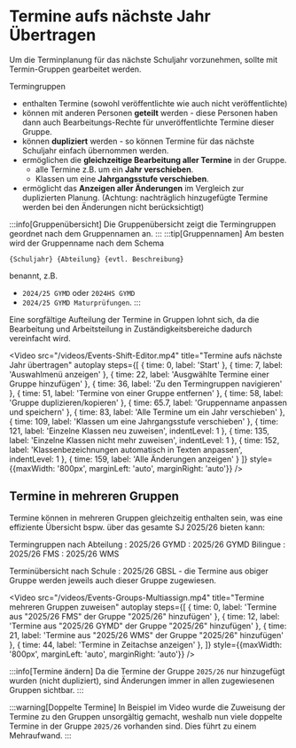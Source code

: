 
# Termine aufs nächste Jahr Übertragen

Um die Terminplanung für das nächste Schuljahr vorzunehmen, sollte mit Termin-Gruppen gearbeitet werden.

Termingruppen 
- enthalten Termine (sowohl veröffentlichte wie auch nicht veröffentlichte)
- können mit anderen Personen **geteilt** werden - diese Personen haben dann auch Bearbeitungs-Rechte für unveröffentlichte Termine dieser Gruppe.
- können **dupliziert** werden - so können Termine für das nächste Schuljahr einfach übernommen werden.
- ermöglichen die **gleichzeitige Bearbeitung aller Termine** in der Gruppe.
    - alle Termine z.B. um ein **Jahr verschieben**.
    - Klassen um eine **Jahrgangsstufe verschieben**.
- ermöglicht das **Anzeigen aller Änderungen** im Vergleich zur duplizierten Planung. (Achtung: nachträglich hinzugefügte Termine werden bei den Änderungen nicht berücksichtigt)


:::info[Gruppenübersicht]
Die Gruppenübersicht zeigt die Termingruppen geordnet nach dem Gruppennamen an.
:::
:::tip[Gruppennamen]
Am besten wird der Gruppenname nach dem Schema
```
{Schuljahr} {Abteilung} {evtl. Beschreibung}
```
benannt, z.B. 
- `2024/25 GYMD` oder `2024HS GYMD`
- `2024/25 GYMD Maturprüfungen`.
:::

Eine sorgfältige Aufteilung der Termine in Gruppen lohnt sich, da die Bearbeitung und Arbeitsteilung in Zuständigkeitsbereiche dadurch vereinfacht wird.


<Video
    src="/videos/Events-Shift-Editor.mp4"
    title="Termine aufs nächste Jahr übertragen"
    autoplay
    steps={[
        { time: 0, label: 'Start' },
        { time: 7, label: 'Auswahlmenü anzeigen' },
        { time: 22, label: 'Ausgwählte Termine einer Gruppe hinzufügen' },
        { time: 36, label: 'Zu den Termingruppen navigieren' },
        { time: 51, label: 'Termine von einer Gruppe entfernen' },
        { time: 58, label: 'Gruppe duplizieren/kopieren' },
        { time: 65.7, label: 'Gruppenname anpassen und speichern' },
        { time: 83, label: 'Alle Termine um ein Jahr verschieben' },
        { time: 109, label: 'Klassen um eine Jahrgangsstufe verschieben' },
        { time: 121, label: 'Einzelne Klassen neu zuweisen', indentLevel: 1 },
        { time: 135, label: 'Einzelne Klassen nicht mehr zuweisen', indentLevel: 1 },
        { time: 152, label: 'Klassenbezeichnungen automatisch in Texten anpassen', indentLevel: 1 },
        { time: 159, label: 'Alle Änderungen anzeigen' }
    ]}
    style={{maxWidth: '800px', marginLeft: 'auto', marginRight: 'auto'}}
/>

## Termine in mehreren Gruppen

Termine können in mehreren Gruppen gleichzeitig enthalten sein, was eine effiziente Übersicht bspw. über das gesamte SJ 2025/26 bieten kann:

Termingruppen nach Abteilung
: 2025/26 GYMD
: 2025/26 GYMD Bilingue
: 2025/26 FMS
: 2025/26 WMS

Terminübersicht nach Schule
: 2025/26 GBSL - die Termine aus obiger Gruppe werden jeweils auch dieser Gruppe zugewiesen.


<Video
    src="/videos/Events-Groups-Multiassign.mp4"
    title="Termine mehreren Gruppen zuweisen"
    autoplay
    steps={[
        { time: 0, label: 'Termine aus "2025/26 FMS" der Gruppe "2025/26" hinzufügen' },
        { time: 12, label: 'Termine aus "2025/26 GYMD" der Gruppe "2025/26" hinzufügen' },
        { time: 21, label: 'Termine aus "2025/26 WMS" der Gruppe "2025/26" hinzufügen' },
        { time: 44, label: 'Termine in Zeitachse anzeigen' },
    ]}
    style={{maxWidth: '800px', marginLeft: 'auto', marginRight: 'auto'}}
/>

:::info[Termine ändern]
Da die Termine der Gruppe `2025/26` nur hinzugefügt wurden (nicht dupliziert), sind Änderungen immer in allen zugewiesenen Gruppen sichtbar.
:::

:::warning[Doppelte Termine]
In Beispiel im Video wurde die Zuweisung der Termine zu den Gruppen unsorgältig gemacht, weshalb nun viele doppelte Termine in der Gruppe `2025/26` vorhanden sind. Dies führt zu einem Mehraufwand.
:::